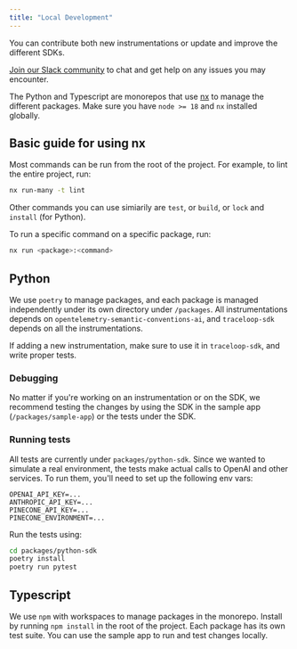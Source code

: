 ```yaml
---
title: "Local Development"
---
```


You can contribute both new instrumentations or update and improve the different SDKs.

[Join our Slack community](https://traceloop.com/slack) to chat and get help on any issues you may encounter.

The Python and Typescript are monorepos that use [nx](https://nx.dev) to manage the different packages.
Make sure you have `node >= 18` and `nx` installed globally.

## Basic guide for using nx

Most commands can be run from the root of the project. For example, to lint the entire project, run:

```bash
nx run-many -t lint
```

Other commands you can use simiarily are `test`, or `build`, or `lock` and `install` (for Python).

To run a specific command on a specific package, run:

```bash
nx run <package>:<command>
```

## Python

We use `poetry` to manage packages, and each package is managed independently under its own directory under `/packages`.
All instrumentations depends on `opentelemetry-semantic-conventions-ai`,
and `traceloop-sdk` depends on all the instrumentations.

If adding a new instrumentation, make sure to use it in `traceloop-sdk`, and write proper tests.

### Debugging

No matter if you're working on an instrumentation or on the SDK, we recommend testing the changes by using
the SDK in the sample app (`/packages/sample-app`) or the tests under the SDK.

### Running tests

All tests are currently under `packages/python-sdk`. Since we wanted to simulate a real environment,
the tests make actual calls to OpenAI and other services.
To run them, you'll need to set up the following env vars:

```
OPENAI_API_KEY=...
ANTHROPIC_API_KEY=...
PINECONE_API_KEY=...
PINECONE_ENVIRONMENT=...
```

Run the tests using:

```bash
cd packages/python-sdk
poetry install
poetry run pytest
```

## Typescript

We use `npm` with workspaces to manage packages in the monorepo. Install by running `npm install` in the root of the project.
Each package has its own test suite. You can use the sample app to run and test changes locally.
